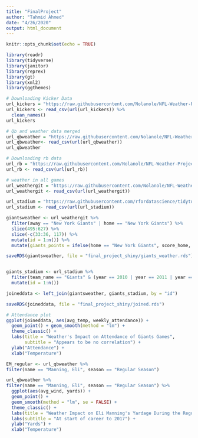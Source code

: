 ```yaml
---
title: "FinalProject"
author: "Tahmid Ahmed"
date: "4/26/2020"
output: html_document
---
```


```r
knitr::opts_chunk$set(echo = TRUE)

library(readr)
library(tidyverse)
library(janitor)
library(reprex)
library(gt)
library(xml2)
library(ggthemes)
```

```r
# Downloading Kicker Data
url_kickers = "https://raw.githubusercontent.com/Nolanole/NFL-Weather-Project/master/Game_Logs_Kickers.csv"
url_kickers <- read_csv(url(url_kickers)) %>%
  clean_names()
url_kickers
```

```r
# Qb and weather data merged
url_qbweather = "https://raw.githubusercontent.com/Nolanole/NFL-Weather-Project/master/QB_weather_cleaned.csv"
url_qbweather<- read_csv(url(url_qbweather))
url_qbweather
```

```r
# Downloading rb data
url_rb = "https://raw.githubusercontent.com/Nolanole/NFL-Weather-Project/master/Game_Logs_Runningback.csv"
url_rb <- read_csv(url(url_rb))
```

```r
# weather in all games 
url_weathergit = "https://raw.githubusercontent.com/Nolanole/NFL-Weather-Project/master/all_games_weather.csv"
url_weathergit <- read_csv(url(url_weathergit))
```

```r
url_stadium = "https://raw.githubusercontent.com/rfordatascience/tidytuesday/master/data/2020/2020-02-04/attendance.csv"
url_stadium <- read_csv(url(url_stadium))
```

```r
giantsweather <- url_weathergit %>%
  filter(away == "New York Giants" | home == "New York Giants") %>%
  slice(495:627) %>%
  slice(-c(33:36, 117)) %>%
  mutate(id = 1:n()) %>%
  mutate(giants_points = ifelse(home == "New York Giants", score_home, score_away))

saveRDS(giantsweather, file = "final_project_shiny/giants_weather.rds")


giants_stadium <- url_stadium %>%
  filter(team_name == "Giants" & (year == 2010 | year == 2011 | year == 2012 | year == 2013 | year == 2014 | year == 2015 | year == 2016 | year == 2017) & weekly_attendance != "NA") %>%
  mutate(id = 1:n())
```

```r

joineddata <- left_join(giantsweather, giants_stadium, by = "id")

saveRDS(joineddata, file = "final_project_shiny/joined.rds")

```

```r

# Attendance plot
ggplot(joineddata, aes(avg_temp, weekly_attendance)) +
  geom_point() + geom_smooth(method = "lm") +
  theme_classic() +
  labs(title = "Weather's Impact on Attendance of Giants Games",
       subtitle = "Appears to be no correlation") +
  ylab("Attendance") +
  xlab("Temperature")

```

```r

EM_regular <- url_qbweather %>%
filter(name == "Manning, Eli", season == "Regular Season")

```

```r

url_qbweather %>%
filter(name == "Manning, Eli", season == "Regular Season") %>%
  ggplot(aes(avg_wind, yards)) +
  geom_point() +
  geom_smooth(method = "lm", se = FALSE) +
  theme_classic() +
  labs(title = "Weather Impact on Eli Manning's Yardage During the Regular Season") +
  labs(subtitle = "At start of career to 2017") +
  ylab("Yards") +
  xlab("Temperature")
```





